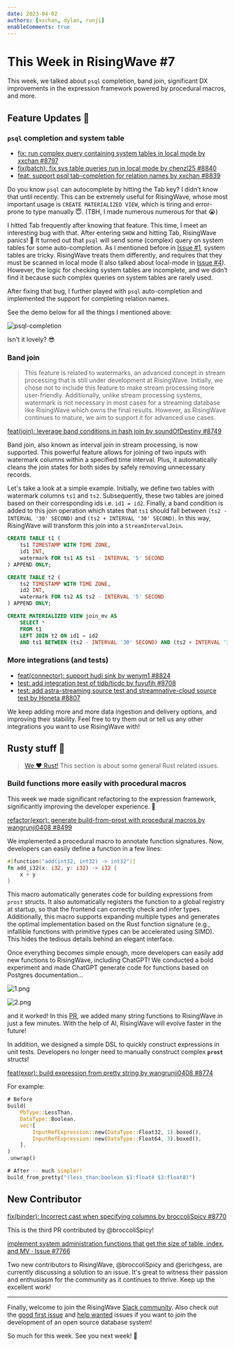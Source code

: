 ```yaml
---
date: 2023-04-02
authors: [xxchan, dylan, runji]
enableComments: true
---
```


# This Week in RisingWave #7

This week, we talked about `psql` completion, band join, significant DX improvements in the expression framework powered by procedural macros, and more.

<!--truncate-->

## Feature Updates 🌟

### `psql` completion and system table

- [fix: run complex query containing system tables in local mode by xxchan #8797](https://github.com/risingwavelabs/risingwave/pull/8797)
- [fix(batch): fix sys table queries run in local mode by chenzl25 #8840](https://github.com/risingwavelabs/risingwave/pull/8840)
- [feat: support psql tab-completion for relation names by xxchan #8839](https://github.com/risingwavelabs/risingwave/pull/8839)

Do you know `psql` can autocomplete by hitting the Tab key? I didn’t know that until recently. This can be extremely useful for RisingWave, whose most important usage is `CREATE MATERIALIZED VIEW`, which is tiring and error-prone to type manually 😇. (TBH, I made numerous numerous for that 😭)

I hitted Tab frequently after knowing that feature. This time, I meet an interesting bug with that. After entering `SHOW` and hitting Tab, RisingWave panics! 🤯 It turned out that `psql` will send some (complex) query on system tables for some auto-completion. As I mentioned before in [Issue #1](https://xxchan.me/this-week-in-risingwave/2023/02/17/twirw-1.html#pg_catalog), system tables are tricky. RisingWave treats them differently, and requires that they must be scanned in local mode (I also talked about local-mode in [Issue #4](https://xxchan.github.io/this-week-in-risingwave/2023/03/10/twirw-4.html#auto-execution-mode-selection)). However, the logic for checking system tables are incomplete, and we didn’t find it because such complex queries on system tables are rarely used.

After fixing that bug, I further played with `psql` auto-completion and implemented the support for completing relation names.

See the demo below for all the things I mentioned above:

![psql-completion](/img/7/completion.gif)

Isn't it lovely? 😎

### Band join

> This feature is related to watermarks, an advanced concept in stream processing that is still under development at RisingWave. Initially, we chose not to include this feature to make stream processing more user-friendly. Additionally, unlike stream processing systems, watermark is not necessary in most cases for a streaming database like RisingWave which owns the final results. However, as RisingWave continues to mature, we aim to support it for advanced use cases.


[feat(join): leverage band conditions in hash join by soundOfDestiny #8749](https://github.com/risingwavelabs/risingwave/pull/8749)

Band join, also known as interval join in stream processing, is now supported. This powerful feature allows for joining of two inputs with watermark columns within a specified time interval. Plus, it automatically cleans the join states for both sides by safely removing unnecessary records.

Let's take a look at a simple example. Initially, we define two tables with watermark columns `ts1` and `ts2`. Subsequently, these two tables are joined based on their corresponding ids i.e. `id1 = id2`. Finally, a band condition is added to this join operation which states that `ts1` should fall between `(ts2 - INTERVAL '30' SECOND)` and `(ts2 + INTERVAL '30' SECOND)`. In this way, RisingWave will transform this join into a `StreamIntervalJoin`.

```sql
CREATE TABLE t1 (
    ts1 TIMESTAMP WITH TIME ZONE, 
    id1 INT, 
    watermark FOR ts1 AS ts1 - INTERVAL '5' SECOND
) APPEND ONLY;

CREATE TABLE t2 (
    ts2 TIMESTAMP WITH TIME ZONE, 
    id2 INT, 
    watermark FOR ts2 AS ts2 - INTERVAL '5' SECOND
) APPEND ONLY;

CREATE MATERIALIZED VIEW join_mv AS 
    SELECT * 
    FROM t1 
    LEFT JOIN t2 ON id1 = id2 
    AND ts1 BETWEEN (ts2 - INTERVAL '30' SECOND) AND (ts2 + INTERVAL '30' SECOND);
```

### More integrations (and tests)

- [feat(connector): support hudi sink by wenym1 #8824](https://github.com/risingwavelabs/risingwave/pull/8824)
- [test: add integration test of tidb/ticdc by fuyufjh #8708](https://github.com/risingwavelabs/risingwave/pull/8708#event-8822990102)
- [test: add astra-streaming source test and streamnative-cloud source test by Honeta #8807](https://github.com/risingwavelabs/risingwave/pull/8807)

We keep adding more and more data ingestion and delivery options, and improving their stability. Feel free to try them out or tell us any other integrations you want to use RisingWave with!


## Rusty stuff 🦀️

> [We ❤️ Rust!](https://www.risingwave-labs.com/blog/building-a-cloud-database-from-scratch-why-we-moved-from-cpp-to-rust/) This section is about some general Rust related issues.
> 

### Build functions more easily with procedural macros

This week we made significant refactoring to the expression framework, significantly improving the developer experience. 🤩

[refactor(expr): generate build-from-prost with procedural macros by wangrunji0408 #8499](https://github.com/risingwavelabs/risingwave/pull/8499)

We implemented a procedural macro to annotate function signatures. Now, developers can easily define a function in a few lines:

```rust
#[function("add(int32, int32) -> int32")]
fn add_i32(x: i32, y: i32) -> i32 {
    x + y
}
```

This macro automatically generates code for building expressions from `prost` structs. It also automatically registers the function to a global registry at startup, so that the frontend can correctly check and infer types. Additionally, this macro supports expanding multiple types and generates the optimal implementation based on the Rust function signature (e.g., infallible functions with primitive types can be accelerated using SIMD). This hides the tedious details behind an elegant interface.

Once everything becomes simple enough, more developers can easily add new functions to RisingWave, including ChatGPT! We conducted a bold experiment and made ChatGPT generate code for functions based on Postgres documentation… 


![1.png](/img/7/1.png)

![2.png](/img/7/2.png)

and it worked! In this [PR](https://github.com/risingwavelabs/risingwave/pull/8767), we added many string functions to RisingWave in just a few minutes. With the help of AI, RisingWave will evolve faster in the future!

In addition, we designed a simple DSL to quickly construct expressions in unit tests. Developers no longer need to manually construct complex **`prost`** structs!

[feat(expr): build expression from pretty string by wangrunji0408 #8774](https://github.com/risingwavelabs/risingwave/pull/8774)

For example:

```rust
# Before
build(
    PbType::LessThan,
    DataType::Boolean,
    vec![
        InputRefExpression::new(DataType::Float32, 1).boxed(),
        InputRefExpression::new(DataType::Float64, 3).boxed(),
    ],
)
.unwrap()

# After -- much simpler!
build_from_pretty("(less_than:boolean $1:float4 $3:float8)")
```

## New Contributor

[fix(binder): Incorrect cast when specifying columns by broccoliSpicy #8770](https://github.com/risingwavelabs/risingwave/pull/8770)

This is the third PR contributed by @broccoliSpicy!

[implement system administration functions that get the size of table, index, and MV · Issue #7766](https://github.com/risingwavelabs/risingwave/issues/7766)

Two new contributors to RisingWave, @broccoliSpicy and @erichgess, are currently discussing a solution to an issue. It's great to witness their passion and enthusiasm for the community as it continues to thrive. Keep up the excellent work!

---

Finally, welcome to join the RisingWave [Slack community](https://join.slack.com/t/risingwave-community/shared_invite/zt-120rft0mr-d8uGk3d~NZiZAQWPnElOfw). Also check out the [good first issue](https://github.com/risingwavelabs/risingwave/issues?q=is%3Aopen+label%3A%22good+first+issue%22+sort%3Aupdated-desc) and [help wanted](https://github.com/risingwavelabs/risingwave/issues?q=is%3Aopen+sort%3Aupdated-desc+label%3A%22help+wanted%22) issues if you want to join the development of an open source database system!

So much for this week. See you next week! 🤗